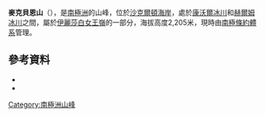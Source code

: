{{coord|83|6|S|162|18|E|source:GNIS|display=title}}

'''麥克貝恩山'''（{{lang-en|Mount Macbain}}），是[[南極洲|南極洲]]的山峰，位於[[沙克爾頓海岸|沙克爾頓海岸]]，處於[[康沃爾冰川_(沙克爾頓海岸)|康沃爾冰川]]和[[赫爾姆冰川|赫爾姆冰川]]之間，屬於[[伊麗莎白女王嶺|伊麗莎白女王嶺]]的一部分，海拔高度2,205米，現時由[[南極條約體系|南極條約體系]]管理。

==參考資料==
*{{cite gnis | type = antarid | id = 9195| name = Mount Macbain | accessdate = 2013-07-12}}
*{{usgs-gazetteer|id=9195}}

{{DEFAULTSORT:Mount Macbain}}
[[Category:南極洲山峰|Category:南極洲山峰]]


{{ShackletonCoast-geo-stub}}